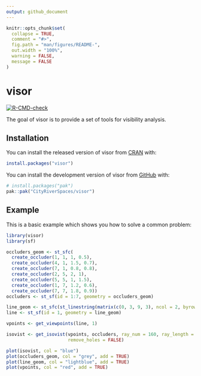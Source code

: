 ```yaml
---
output: github_document
---
```


<!-- README.md is generated from README.Rmd. Please edit that file -->

```r
knitr::opts_chunk$set(
  collapse = TRUE,
  comment = "#>",
  fig.path = "man/figures/README-",
  out.width = "100%",
  warning = FALSE,
  message = FALSE
)
```

# visor

<!-- badges: start -->
[![R-CMD-check](https://github.com/CityRiverSpaces/visor/actions/workflows/R-CMD-check.yaml/badge.svg)](https://github.com/CityRiverSpaces/visor/actions/workflows/R-CMD-check.yaml)
<!-- badges: end -->

The goal of visor is to provide a set of tools for visibility analysis.

## Installation

You can install the released version of visor from
[CRAN](https://cran.r-project.org) with:

``` r
install.packages("visor")
```

You can install the development version of visor from [GitHub](https://github.com/) with:

``` r
# install.packages("pak")
pak::pak("CityRiverSpaces/visor")
```

## Example

This is a basic example which shows you how to solve a common problem:

```r
library(visor)
library(sf)

occluders_geom <- st_sfc(
  create_occluder(1, 1, 1, 0.5),
  create_occluder(4, 1, 1.5, 0.7),
  create_occluder(7, 1, 0.8, 0.8),
  create_occluder(2, 5, 2, 1),
  create_occluder(5, 5, 1, 1.5),
  create_occluder(1, 7, 1.2, 0.6),
  create_occluder(7, 7, 1.8, 0.9))
occluders <- st_sf(id = 1:7, geometry = occluders_geom)

line_geom <- st_sfc(st_linestring(matrix(c(0, 3, 9, 3), ncol = 2, byrow = TRUE)))
line <- st_sf(id = 1, geometry = line_geom)

vpoints <- get_viewpoints(line, 1)

isovist <- get_isovist(vpoints, occluders, ray_num = 160, ray_length = 5,
                       remove_holes = FALSE)

plot(isovist, col = "blue")
plot(occluders_geom, col = "grey", add = TRUE)
plot(line_geom, col = "lightblue", add = TRUE)
plot(vpoints, col = "red", add = TRUE)
```

